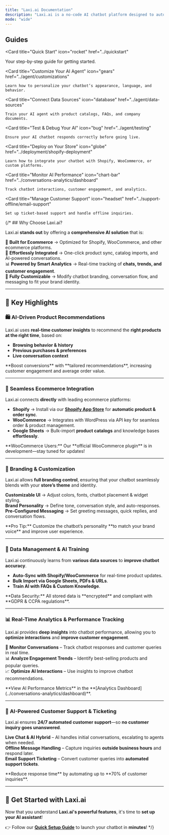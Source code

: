 ```yaml
---
title: "Laxi.ai Documentation"
description: "Laxi.ai is a no-code AI chatbot platform designed to automate customer interactions for ecommerce businesses."
mode: "wide"
---
```


## Guides
  
<Card
  title="Quick Start"
  icon="rocket"
  href="../quickstart"
>
  Your step-by-step guide for getting started.
</Card>

<CardGroup>

  <Card
    title="Customize Your AI Agent"
    icon="gears"
    href="../agent/customizations"
  >
    Learn how to personalize your chatbot’s appearance, language, and behavior.
  </Card>

  <Card
    title="Connect Data Sources"
    icon="database"
    href="../agent/data-sources"
  >
    Train your AI agent with product catalogs, FAQs, and company documents.
  </Card>

  <Card
    title="Test & Debug Your AI"
    icon="bug"
    href="../agent/testing"
  >
    Ensure your AI chatbot responds correctly before going live.
  </Card>

  <Card
    title="Deploy on Your Store"
    icon="globe"
    href="../deployment/shopify-deployment"
  >
    Learn how to integrate your chatbot with Shopify, WooCommerce, or custom platforms.
  </Card>

  <Card
    title="Monitor AI Performance"
    icon="chart-bar"
    href="../conversations-analytics/dashboard"
  >
    Track chatbot interactions, customer engagement, and analytics.
  </Card>

  <Card
    title="Manage Customer Support"
    icon="headset"
    href="../support-offline/email-support"
  >
    Set up ticket-based support and handle offline inquiries.
  </Card>

</CardGroup>

{/* ## Why Choose Laxi.ai?  

Laxi.ai **stands out** by offering a **comprehensive AI solution** that is:  

🎯 **Built for Ecommerce** → Optimized for Shopify, WooCommerce, and other ecommerce platforms.  
🔗 **Effortlessly Integrated** → One-click product sync, catalog imports, and AI-powered conversations.  
📊 **Powered by Smart Analytics** → Real-time tracking of **chats, trends, and customer engagement**.  
🎨 **Fully Customizable** → Modify chatbot branding, conversation flow, and messaging to fit your brand identity.  

---

## 🌟 Key Highlights  

### 🛍️ **AI-Driven Product Recommendations**  
Laxi.ai uses **real-time customer insights** to recommend the **right products at the right time**, based on:  

- **Browsing behavior & history**  
- **Previous purchases & preferences**  
- **Live conversation context**  

<Tip>
**Boost conversions** with **tailored recommendations**, increasing customer engagement and average order value.
</Tip>

---

### 🔗 **Seamless Ecommerce Integration**  
Laxi.ai connects **directly** with leading ecommerce platforms:  

- **Shopify** → Install via our **[Shopify App Store](https://apps.shopify.com/laxi-ai)** for **automatic product & order sync**.  
- **WooCommerce** → Integrates with WordPress via API key for seamless order & product management.  
- **Google Sheets** → Bulk-import **product catalogs** and knowledge bases **effortlessly**.  

<Info type="update">
**WooCommerce Users:** Our **official WooCommerce plugin** is in development—stay tuned for updates!
</Info>

---

### 🎨 **Branding & Customization**  
Laxi.ai allows **full branding control**, ensuring that your chatbot seamlessly blends with your **store’s theme** and identity.  

<Icon icon="check" iconType="solid" /> **Customizable UI** → Adjust colors, fonts, chatbot placement & widget styling.  
<Icon icon="check" iconType="solid" /> **Brand Personality** → Define tone, conversation style, and auto-responses.  
<Icon icon="check" iconType="solid" /> **Pre-Configured Messaging** → Set greeting messages, quick replies, and conversation flows.  

<Tip>
**Pro Tip:** Customize the chatbot’s personality **to match your brand voice** and improve user experience.
</Tip>

---

### 📂 **Data Management & AI Training**  
Laxi.ai continuously learns from **various data sources** to **improve chatbot accuracy**.  

- **Auto-Sync with Shopify/WooCommerce** for real-time product updates.  
- **Bulk Import via Google Sheets, PDFs & URLs**.  
- **Train AI with FAQs & Custom Knowledge**.  

<Info>
**Data Security:** All stored data is **encrypted** and compliant with **GDPR & CCPA regulations**.
</Info>

---

### 📊 **Real-Time Analytics & Performance Tracking**  
Laxi.ai provides **deep insights** into chatbot performance, allowing you to **optimize interactions** and **improve customer engagement**.  

📡 **Monitor Conversations** – Track chatbot responses and customer queries in real time.  
📊 **Analyze Engagement Trends** – Identify best-selling products and popular queries.  
📈 **Optimize AI Interactions** – Use insights to improve chatbot recommendations.  

<Info>
**View AI Performance Metrics** in the **[Analytics Dashboard](../conversations-analytics/dashboard)**.
</Info>

---

### 💬 **AI-Powered Customer Support & Ticketing**  
Laxi.ai ensures **24/7 automated customer support**—so **no customer inquiry goes unanswered**.  

<Icon icon="check" iconType="solid" /> **Live Chat & AI Hybrid** – AI handles initial conversations, escalating to agents when needed.  
<Icon icon="check" iconType="solid" /> **Offline Message Handling** – Capture inquiries **outside business hours** and respond later.  
<Icon icon="check" iconType="solid" /> **Email Support Ticketing** – Convert customer queries into **automated support tickets**.  

<Tip>
**Reduce response time** by automating up to **70% of customer inquiries**.
</Tip>

---

## 🚀 **Get Started with Laxi.ai**  
Now that you understand **Laxi.ai's powerful features**, it's time to **set up your AI assistant**!  

👉 Follow our **[Quick Setup Guide](../getting-started/quick-setup)** to launch your chatbot in **minutes**!   */}
